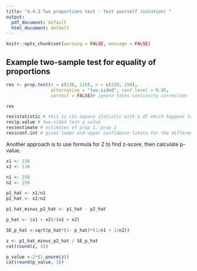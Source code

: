 ---
title: "4.4.3 Two proportions test - Test yourself (solution) "
output:
  pdf_document: default
  html_document: default
---

```{r setup, include=FALSE}
knitr::opts_chunk$set(warning = FALSE, message = FALSE)
```

## Example two-sample test for equality of proportions 

```{r}
res <- prop.test(x = c(136, 110), n = c(250, 250),  
                 alternative = "two.sided", conf.level = 0.95, 
                 correct = FALSE)# ignore Yates continuity correction 

res 
```


```{r}
res$statistic # this is chi-square statistic with 1 df which happens to be Z-value squared 
res$p.value # two-sided test p_value  
res$estimate # estimates of prop 1, prop 2 
res$conf.int # gives lower and upper confidence limits for the difference, p1 - p2 
```

\newpage

Another approach is to use formula for Z to find z-score, then calculate p-value.

```{r}
x1 <- 136 
x2 <- 110 

n1 <- 250 
n2 <- 250  

p1_hat <- x1/n1 
p2_hat <- x2/n2 

p1_hat_minus_p2_hat <- p1_hat - p2_hat 

p_hat <- (x1 + x2)/(n1 + n2) 

SE_p_hat <-sqrt(p_hat*(1- p_hat)*(1/n1 + 1/n2)) 

z <- p1_hat_minus_p2_hat / SE_p_hat 
cat(round(z, 3))
```

```{r}
p_value <-2*(1-pnorm(z))
cat(round(p_value, 3))
```